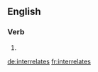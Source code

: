 ==English==

===Verb===
{{head|en}}

# {{en-third-person singular of|interrelate}}

[[de:interrelates]]
[[fr:interrelates]]